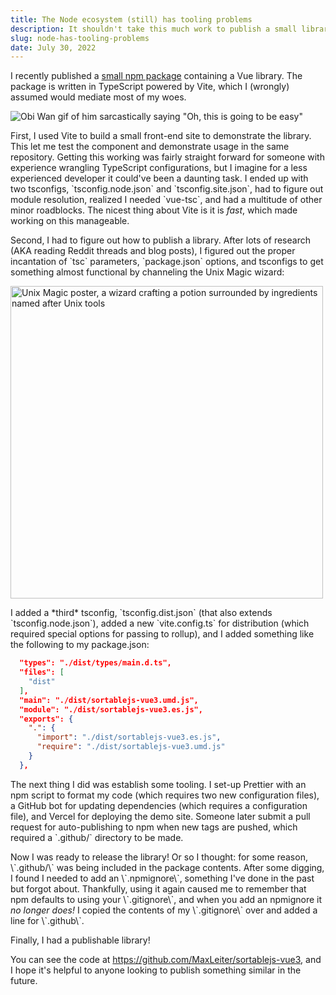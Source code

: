 ```yaml
---
title: The Node ecosystem (still) has tooling problems
description: It shouldn't take this much work to publish a small library
slug: node-has-tooling-problems
date: July 30, 2022
---
```


I recently published a [small npm package](https://github.com/maxleiter/sortablejs-vue3) containing a Vue library. The package is written in TypeScript powered by Vite, which I (wrongly) assumed would mediate most of my woes. 

![Obi Wan gif of him sarcastically saying "Oh, this is going to be easy"](/blog/node-tooling/obiwan.gif)

First, I used Vite to build a small front-end site to demonstrate the library. This let me test the component and demonstrate usage in the same repository. Getting this working was fairly straight forward for someone with experience wrangling TypeScript configurations, but I imagine for a less experienced developer it could've been a daunting task. I ended up with two tsconfigs, \`tsconfig.node.json\` and \`tsconfig.site.json\`, had to figure out module resolution, realized I needed \`vue-tsc\`, and had a multitude of other minor roadblocks. The nicest thing about Vite is it is *fast*, which made working on this manageable.

Second, I had to figure out how to publish a library. After lots of research (AKA reading Reddit threads and blog posts), I figured out the proper incantation of \`tsc\` parameters, \`package.json\` options, and tsconfigs to get something almost functional by channeling the Unix Magic wizard:

<img src="/blog/node-tooling/unix-poster.jpg" alt="Unix Magic poster, a wizard crafting a potion surrounded by ingredients named after Unix tools" height="500" />

 I added a \*third\* tsconfig, \`tsconfig.dist.json\` (that also extends \`tsconfig.node.json\`), added a new \`vite.config.ts\` for distribution (which required special options for passing to rollup), and I added something like the following to my package.json:

```json
  "types": "./dist/types/main.d.ts",
  "files": [
    "dist"
  ],
  "main": "./dist/sortablejs-vue3.umd.js",
  "module": "./dist/sortablejs-vue3.es.js",
  "exports": {
    ".": {
      "import": "./dist/sortablejs-vue3.es.js",
      "require": "./dist/sortablejs-vue3.umd.js"
    }
  },
```

The next thing I did was establish some tooling. I set-up Prettier with an npm script to format my code (which requires two new configuration files), a GitHub bot for updating dependencies (which requires a configuration file), and Vercel for deploying the demo site. Someone later submit a pull request for auto-publishing to npm when new tags are pushed, which required a \`.github/\` directory to be made. 

Now I was ready to release the library! Or so I thought: for some reason, \\\`.github/\\\` was being included in the package contents. After some digging, I found I needed to add an \\\`.npmignore\\\`, something I've done in the past but forgot about. Thankfully, using it again caused me to remember that npm defaults to using your \\\`.gitignore\\\`, and when you add an npmignore it *no longer does!* I copied the contents of my \\\`.gitignore\\\` over and added a line for \\\`.github\\\`.   

Finally, I had a publishable library!

You can see the code at https://github.com/MaxLeiter/sortablejs-vue3, and I hope it's helpful to anyone looking to publish something similar in the future.
